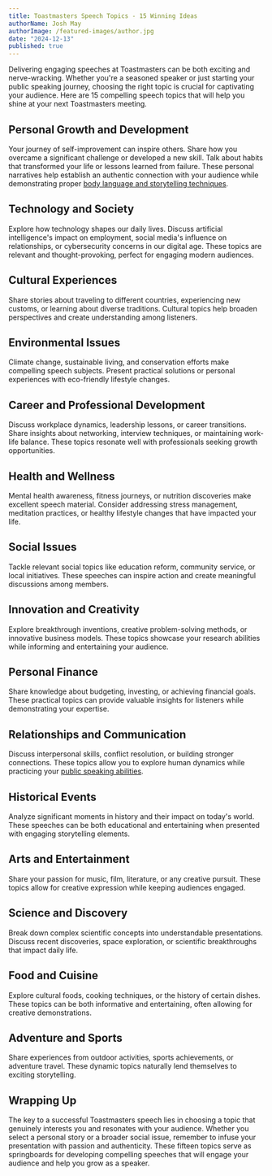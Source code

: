 ```yaml
---
title: Toastmasters Speech Topics - 15 Winning Ideas
authorName: Josh May
authorImage: /featured-images/author.jpg
date: "2024-12-13"
published: true
---
```


Delivering engaging speeches at Toastmasters can be both exciting and nerve-wracking. Whether you're a seasoned speaker or just starting your public speaking journey, choosing the right topic is crucial for captivating your audience. Here are 15 compelling speech topics that will help you shine at your next Toastmasters meeting.

## Personal Growth and Development

Your journey of self-improvement can inspire others. Share how you overcame a significant challenge or developed a new skill. Talk about habits that transformed your life or lessons learned from failure. These personal narratives help establish an authentic connection with your audience while demonstrating proper [body language and storytelling techniques](https://www.write-out-loud.com/toastmasters-body-language-speech-topics.html).

## Technology and Society

Explore how technology shapes our daily lives. Discuss artificial intelligence's impact on employment, social media's influence on relationships, or cybersecurity concerns in our digital age. These topics are relevant and thought-provoking, perfect for engaging modern audiences.

## Cultural Experiences

Share stories about traveling to different countries, experiencing new customs, or learning about diverse traditions. Cultural topics help broaden perspectives and create understanding among listeners.

## Environmental Issues

Climate change, sustainable living, and conservation efforts make compelling speech subjects. Present practical solutions or personal experiences with eco-friendly lifestyle changes.

## Career and Professional Development

Discuss workplace dynamics, leadership lessons, or career transitions. Share insights about networking, interview techniques, or maintaining work-life balance. These topics resonate well with professionals seeking growth opportunities.

## Health and Wellness

Mental health awareness, fitness journeys, or nutrition discoveries make excellent speech material. Consider addressing stress management, meditation practices, or healthy lifestyle changes that have impacted your life.

## Social Issues

Tackle relevant social topics like education reform, community service, or local initiatives. These speeches can inspire action and create meaningful discussions among members.

## Innovation and Creativity

Explore breakthrough inventions, creative problem-solving methods, or innovative business models. These topics showcase your research abilities while informing and entertaining your audience.

## Personal Finance

Share knowledge about budgeting, investing, or achieving financial goals. These practical topics can provide valuable insights for listeners while demonstrating your expertise.

## Relationships and Communication

Discuss interpersonal skills, conflict resolution, or building stronger connections. These topics allow you to explore human dynamics while practicing your [public speaking abilities](https://www.surfandsunshine.com/10-ideas-for-your-next-toastmasters-speech/).

## Historical Events

Analyze significant moments in history and their impact on today's world. These speeches can be both educational and entertaining when presented with engaging storytelling elements.

## Arts and Entertainment

Share your passion for music, film, literature, or any creative pursuit. These topics allow for creative expression while keeping audiences engaged.

## Science and Discovery

Break down complex scientific concepts into understandable presentations. Discuss recent discoveries, space exploration, or scientific breakthroughs that impact daily life.

## Food and Cuisine

Explore cultural foods, cooking techniques, or the history of certain dishes. These topics can be both informative and entertaining, often allowing for creative demonstrations.

## Adventure and Sports

Share experiences from outdoor activities, sports achievements, or adventure travel. These dynamic topics naturally lend themselves to exciting storytelling.

## Wrapping Up

The key to a successful Toastmasters speech lies in choosing a topic that genuinely interests you and resonates with your audience. Whether you select a personal story or a broader social issue, remember to infuse your presentation with passion and authenticity. These fifteen topics serve as springboards for developing compelling speeches that will engage your audience and help you grow as a speaker.

